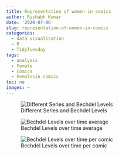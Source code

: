 ```yaml
---
title: Representation of women in comics
author: Rishabh Kumar
date: '2020-07-06'
slug: representation-of-women-in-comics
categories:
  - data visualisation
  - R
  - TidyTuesday
tags:
  - analysis
  - Female
  - Comics
  - Femalesin comics
toc: no
images: ~
---
```


![Different Series and Bechdel Levels](/post/2020-07-06-representation-of-women-in-comics_files/bechdel1.png)

![ Bechdel Levels over time average](/post/2020-07-06-representation-of-women-in-comics_files/bechdel2.png)

![Bechdel Levels over time per comic](/post/2020-07-06-representation-of-women-in-comics_files/Bechdel3.png)